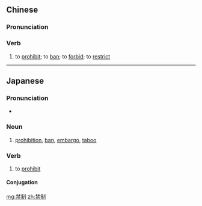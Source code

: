 ==Chinese==
{{zh-forms}}

===Pronunciation===
{{zh-pron
|m=jìnzhì
|mn=kìm-chè
|cat=v
}}

===Verb===
{{zh-verb}}

# to [[prohibit]]; to [[ban]]; to [[forbid]]; to [[restrict]]

----

==Japanese==
{{ja-kanjitab|きん|せい|yomi=on}}

===Pronunciation===
* {{ja-pron|きんせい|yomi=o}}

===Noun===
{{ja-noun|きんせい}}

# [[prohibition]], [[ban]], [[embargo]], [[taboo]]

===Verb===
{{ja-verb-suru|tr=trans|きんせい}}

# to [[prohibit]]

====Conjugation====
{{ja-suru|きんせい}}

[[mg:禁制]]
[[zh:禁制]]
